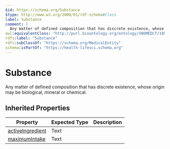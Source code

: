```yaml
---
$id: https://schema.org/Substance
$type: http://www.w3.org/2000/01/rdf-schema#Class
label: Substance
comment: |
  Any matter of defined composition that has discrete existence, whose origin may be biological, mineral or chemical.
owl:equivalentClass: "http://purl.bioontology.org/ontology/SNOMEDCT/105590001"
rdfs:label: "Substance"
rdfs:subClassOf: "https://schema.org/MedicalEntity"
schema:isPartOf: "https://health-lifesci.schema.org"
---
```


# Substance

Any matter of defined composition that has discrete existence, whose origin may be biological, mineral or chemical.

## Inherited Properties

| Property | Expected Type | Description |
| --- | --- | --- |
| [activeIngredient](https://schema.org/activeIngredient) | Text |  |
| [maximumIntake](https://schema.org/maximumIntake) | Text |  |
